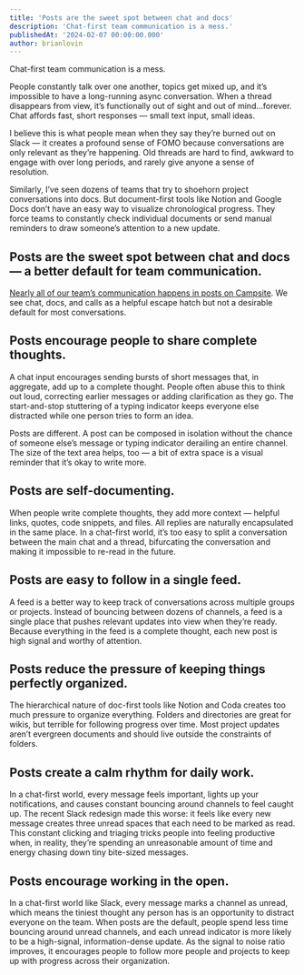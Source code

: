 ```yaml
---
title: 'Posts are the sweet spot between chat and docs'
description: 'Chat-first team communication is a mess.'
publishedAt: '2024-02-07 00:00:00.000'
author: brianlovin
---
```


Chat-first team communication is a mess.

People constantly talk over one another, topics get mixed up, and it’s impossible to have a long-running async conversation. When a thread disappears from view, it’s functionally out of sight and out of mind…forever. Chat affords fast, short responses — small text input, small ideas.

I believe this is what people mean when they say they’re burned out on Slack — it creates a profound sense of FOMO because conversations are only relevant as they’re happening. Old threads are hard to find, awkward to engage with over long periods, and rarely give anyone a sense of resolution.

Similarly, I’ve seen dozens of teams that try to shoehorn project conversations into docs. But document-first tools like Notion and Google Docs don’t have an easy way to visualize chronological progress. They force teams to constantly check individual documents or send manual reminders to draw someone’s attention to a new update.

## Posts are the sweet spot between chat and docs — a better default for team communication.

[Nearly all of our team’s communication happens in posts on Campsite](https://www.campsite.com). We see chat, docs, and calls as a helpful escape hatch but not a desirable default for most conversations.

## Posts encourage people to share complete thoughts.

A chat input encourages sending bursts of short messages that, in aggregate, add up to a complete thought. People often abuse this to think out loud, correcting earlier messages or adding clarification as they go. The start-and-stop stuttering of a typing indicator keeps everyone else distracted while one person tries to form an idea.

Posts are different. A post can be composed in isolation without the chance of someone else’s message or typing indicator derailing an entire channel. The size of the text area helps, too — a bit of extra space is a visual reminder that it’s okay to write more.

## Posts are self-documenting.

When people write complete thoughts, they add more context — helpful links, quotes, code snippets, and files. All replies are naturally encapsulated in the same place. In a chat-first world, it’s too easy to split a conversation between the main chat and a thread, bifurcating the conversation and making it impossible to re-read in the future.

## Posts are easy to follow in a single feed.

A feed is a better way to keep track of conversations across multiple groups or projects. Instead of bouncing between dozens of channels, a feed is a single place that pushes relevant updates into view when they’re ready. Because everything in the feed is a complete thought, each new post is high signal and worthy of attention.

## Posts reduce the pressure of keeping things perfectly organized.

The hierarchical nature of doc-first tools like Notion and Coda creates too much pressure to organize everything. Folders and directories are great for wikis, but terrible for following progress over time. Most project updates aren’t evergreen documents and should live outside the constraints of folders.

## Posts create a calm rhythm for daily work.

In a chat-first world, every message feels important, lights up your notifications, and causes constant bouncing around channels to feel caught up. The recent Slack redesign made this worse: it feels like every new message creates three unread spaces that each need to be marked as read. This constant clicking and triaging tricks people into feeling productive when, in reality, they’re spending an unreasonable amount of time and energy chasing down tiny bite-sized messages.

## Posts encourage working in the open.

In a chat-first world like Slack, every message marks a channel as unread, which means the tiniest thought any person has is an opportunity to distract everyone on the team. When posts are the default, people spend less time bouncing around unread channels, and each unread indicator is more likely to be a high-signal, information-dense update. As the signal to noise ratio improves, it encourages people to follow more people and projects to keep up with progress across their organization.
